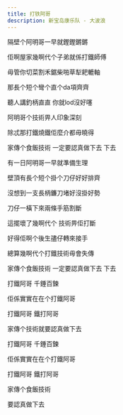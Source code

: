 ```yaml
---
title: 打铁阿哥
description: 新宝岛康乐队 - 大波浪
---
```


隔壁个阿明哥一早就鏗鏗鏘鏘

佢啊屋家幾啊代个子弟就係打鐵師傅

毋管你切菜割禾鋸柴啪草犁耙轆軸

那長个短个彎个直个da項齊齊

聽人講釣柄直直 你就lod沒好噻

阿明哥个技術畀人印象深刻

除忒那打鐵燒鐵佢麼介都毋曉得

家傳个食飯技術 一定要認真做下去 下去



有一日阿明哥一早就準備生理

壁頂有長个短个掛个刀仔好好排齊

沒想到一支長柄鐮刀堵好沒掛好勢

刀仔一橫下來兩條手筋割斷

這擺壞了幾啊代个  技術畀佢打斷

好得佢啊个後生孻仔轉來接手

總算幾啊代个打鐵技術毋會失傳

家傳个食飯技術 一定要認真做下去 下去



打鐵阿哥 千錘百鍊

佢係實實在在个打鐵阿哥

打鐵阿哥 鐵打阿哥

家傳个技術就要認真做下去

打鐵阿哥 千錘百鍊

佢係實實在在个打鐵阿哥

打鐵阿哥 鐵打阿哥

家傳个食飯技術

要認真做下去
